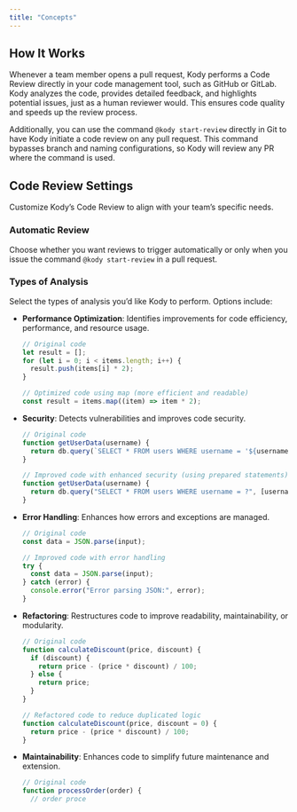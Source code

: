 ```yaml
---
title: "Concepts"
---
```


## How It Works

Whenever a team member opens a pull request, Kody performs a Code Review directly in your code management tool, such as GitHub or GitLab. Kody analyzes the code, provides detailed feedback, and highlights potential issues, just as a human reviewer would. This ensures code quality and speeds up the review process.

Additionally, you can use the command `@kody start-review` directly in Git to have Kody initiate a code review on any pull request. This command bypasses branch and naming configurations, so Kody will review any PR where the command is used.

## Code Review Settings

Customize Kody’s Code Review to align with your team’s specific needs.

### Automatic Review

Choose whether you want reviews to trigger automatically or only when you issue the command `@kody start-review` in a pull request.

### Types of Analysis

Select the types of analysis you’d like Kody to perform. Options include:

- **Performance Optimization**: Identifies improvements for code efficiency, performance, and resource usage.

  ```javascript
  // Original code
  let result = [];
  for (let i = 0; i < items.length; i++) {
    result.push(items[i] * 2);
  }

  // Optimized code using map (more efficient and readable)
  const result = items.map((item) => item * 2);
  ```

- **Security**: Detects vulnerabilities and improves code security.

  ```javascript
  // Original code
  function getUserData(username) {
    return db.query(`SELECT * FROM users WHERE username = '${username}'`);
  }

  // Improved code with enhanced security (using prepared statements)
  function getUserData(username) {
    return db.query("SELECT * FROM users WHERE username = ?", [username]);
  }
  ```

- **Error Handling**: Enhances how errors and exceptions are managed.

  ```javascript
  // Original code
  const data = JSON.parse(input);

  // Improved code with error handling
  try {
    const data = JSON.parse(input);
  } catch (error) {
    console.error("Error parsing JSON:", error);
  }
  ```

- **Refactoring**: Restructures code to improve readability, maintainability, or modularity.

  ```javascript
  // Original code
  function calculateDiscount(price, discount) {
    if (discount) {
      return price - (price * discount) / 100;
    } else {
      return price;
    }
  }

  // Refactored code to reduce duplicated logic
  function calculateDiscount(price, discount = 0) {
    return price - (price * discount) / 100;
  }
  ```

- **Maintainability**: Enhances code to simplify future maintenance and extension.

  ```javascript
  // Original code
  function processOrder(order) {
    // order proce
  ```
